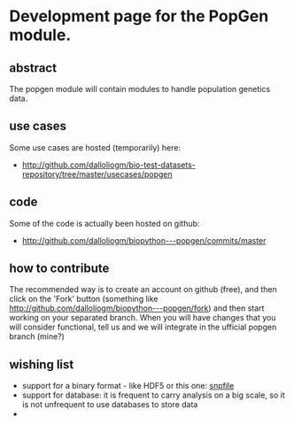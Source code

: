 =Development page for the PopGen module.=

==abstract==
The popgen module will contain modules to handle population genetics data.


==use cases==
Some use cases are hosted (temporarily) here:
* http://github.com/dalloliogm/bio-test-datasets-repository/tree/master/usecases/popgen

==code==
Some of the code is actually been hosted on github:
* http://github.com/dalloliogm/biopython---popgen/commits/master

==how to contribute==
The recommended way is to create an account on github (free), and then click on the 'Fork' button (something like http://github.com/dalloliogm/biopython---popgen/fork) and then start working on your separated branch.
When you will have changes that you will consider functional, tell us and we will integrate in the ufficial popgen branch (mine?)

==wishing list==
* support for a binary format - like HDF5 or this one: [http://lists.open-bio.org/pipermail/biopython/2008-December/004830.html snpfile]
* support for database: it is frequent to carry analysis on a big scale, so it is not unfrequent to use databases to store data
*